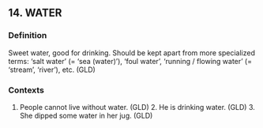 ## 14. WATER
### Definition
Sweet water, good for drinking. Should be kept apart from more specialized terms: ‘salt water’ (= ‘sea (water)’), ‘foul water’, ‘running / flowing water’ (= ‘stream’, ‘river’), etc. (GLD)

### Contexts
1. People cannot live without water. (GLD) 2. He is drinking water. (GLD) 3. She dipped some water in her jug. (GLD)

